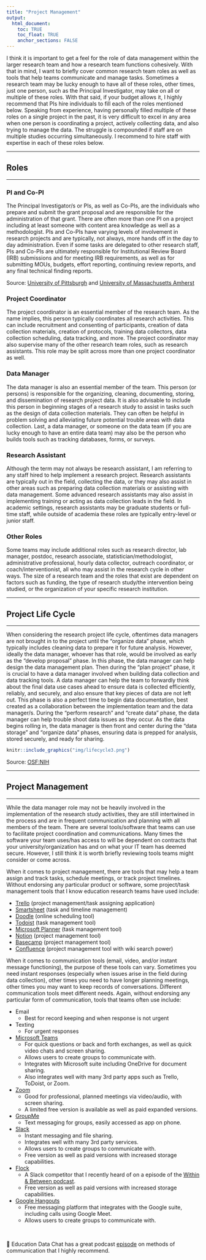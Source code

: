 ```yaml
---
title: "Project Management"
output: 
  html_document:
    toc: TRUE
    toc_float: TRUE
    anchor_sections: FALSE
---
```


I think it is important to get a feel for the role of data management within the larger research team and how a research team functions cohesively. With that in mind, I want to briefly cover common research team roles as well as tools that help teams communicate and manage tasks. Sometimes a research team may be lucky enough to have all of these roles, other times, just one person, such as the Principal Investigator, may take on all or multiple of these roles. With that said, if your budget allows it, I highly recommend that PIs hire individuals to fill each of the roles mentioned below. Speaking from experience, having personally filled multiple of these roles on a single project in the past, it is very difficult to excel in any area when one person is coordinating a project, actively collecting data, and also trying to manage the data. The struggle is compounded if staff are on multiple studies occurring simultaneously. I recommend to hire staff with expertise in each of these roles below.

---

## Roles

---


### PI and Co-PI

The Principal Investigator/s or PIs, as well as Co-PIs, are the individuals who prepare and submit the grant proposal and are responsible for the administration of that grant. There are often more than one PI on a project including at least someone with content area knowledge as well as a methodologist. PIs and Co-PIs have varying levels of involvement in research projects and are typically, not always, more hands off in the day to day administration. Even if some tasks are delegated to other research staff, PIs and Co-PIs are ultimately responsible for Institutional Review Board (IRB) submissions and for meeting IRB requirements, as well as for submitting MOUs, budgets, effort reporting, continuing review reports, and any final technical finding reports.

Source: [University of Pittsburgh](https://www.irb.pitt.edu/content/chapter-4-roles-and-responsibilities-investigators-and-research-staff) and [University of Massachusetts Amherst](https://www.umass.edu/research/policy/pi-and-co-pi-roles-and-responsibilities)


### Project Coordinator

The project coordinator is an essential member of the research team. As the name implies, this person typically coordinates all research activities. This can include recruitment and consenting of participants, creation of data collection materials, creation of protocols, training data collectors, data collection scheduling, data tracking, and more. The project coordinator may also supervise many of the other research team roles, such as research assistants. This role may be split across more than one project coordinator as well.


### Data Manager

The data manager is also an essential member of the team. This person (or persons) is responsible for the organizing, cleaning, documenting, storing, and dissemination of research project data. It is also advisable to include this person in beginning stages of a research study to assist in tasks such as the design of data collection materials. They can often be helpful in problem solving and alleviating future potential trouble areas with data collection. Last, a data manager, or someone on the data team (if you are lucky enough to have an entire data team) may also be the person who builds tools such as tracking databases, forms, or surveys. 

### Research Assistant

Although the term may not always be research assistant, I am referring to any staff hired to help implement a research project. Research assistants are typically out in the field, collecting the data, or they may also assist in other areas such as preparing data collection materials or assisting with data management. Some advanced research assistants may also assist in implementing training or acting as data collection leads in the field. In academic settings, research assistants may be graduate students or full-time staff, while outside of academia these roles are typically entry-level or junior staff.

### Other Roles

Some teams may include additional roles such as research director, lab manager, postdoc, research associate, statistician/methodologist, administrative professional, hourly data collector, outreach coordinator, or coach/interventionist, all who may assist in the research cycle in other ways. The size of a research team and the roles that exist are dependent on factors such as funding, the type of research study/the intervention being studied, or the organization of your specific research institution.

---

## Project Life Cycle

---

When considering the research project life cycle, oftentimes data managers are not brought in to the project until the "organize data" phase, which typically includes cleaning data to prepare it for future analysis. However, ideally the data manager, whoever has that role, would be involved as early as the "develop proposal" phase. In this phase, the data manager can help design the data management plan. Then during the "plan project" phase, it is crucial to have a data manager involved when building data collection and data tracking tools. A data manager can help the team to forwardly think about the final data use cases ahead to ensure data is collected efficiently, reliably, and securely, and also ensure that key pieces of data are not left out. This phase is also a perfect time to begin data documentation, best created as a collaboration between the implementation team and the data manager/s. During the "perform research" and "create data" phase, the data manager can help trouble shoot data issues as they occur. As the data begins rolling in, the data manager is then front and center during the "data storage" and "organize data" phases, ensuring data is prepped for analysis, stored securely, and ready for sharing.

```r

knitr::include_graphics("img/lifecycle3.png")

```

Source: [OSF:NIH](https://osf.io/48ufs/)

---

## Project Management

---

While the data manager role may not be heavily involved in the implementation of the research study activities, they are still intertwined in the process and are in frequent communication and planning with all members of the team. There are several tools/software that teams can use to facilitate project coordination and communications. Many times the software your team uses/has access to will be dependent on contracts that your university/organization has and on what your IT team has deemed secure. However, I still think it is worth briefly reviewing tools teams might consider or come across.

When it comes to project management, there are tools that may help a team assign and track tasks, schedule meetings, or track project timelines. Without endorsing any particular product or software, some project/task management tools that I know education research teams have used include:

* [Trello](https://trello.com/en-US) (project management/task assigning application)
* [Smartsheet](https://www.smartsheet.com/) (task and timeline management)
* [Doodle](https://doodle.com/en/) (online scheduling tool)
* [Todoist](https://todoist.com/) (task management tool)
* [Microsoft Planner](https://www.microsoft.com/en-us/microsoft-365/business/task-management-software) (task management tool)
* [Notion](https://www.notion.so) (project management tool)
* [Basecamp](https://basecamp.com/) (project management tool)
* [Confluence](https://www.atlassian.com/software/confluence) (project management tool with wiki search power)

When it comes to communication tools (email, video, and/or instant message functioning), the purpose of these tools can vary. Sometimes you need instant responses (especially when issues arise in the field during data collection), other times you need to have longer planning meetings, other times you may want to keep records of conversations. Different communication tools meet different needs. Again, without endorsing any particular form of communication, tools that teams often use include:

* Email
  + Best for record keeping and when response is not urgent  
* Texting
  + For urgent responses  
* [Microsoft Teams](https://www.microsoft.com/en-us/microsoft-365/microsoft-teams/group-chat-software)   
  + For quick questions or back and forth exchanges, as well as quick video chats and screen sharing.
  + Allows users to create groups to communicate with.  
  + Integrates with Microsoft suite including OneDrive for document sharing.
  + Also integrates well with many 3rd party apps such as Trello, ToDoist, or Zoom.
* [Zoom](https://zoom.us/)
  + Good for professional, planned meetings via video/audio, with screen sharing. 
  + A limited free version is available as well as paid expanded versions.
* [GroupMe](https://groupme.com/en-US/)
  + Text messaging for groups, easily accessed as app on phone.
* [Slack](https://slack.com/)
  + Instant messaging and file sharing.
  + Integrates well with many 3rd party services. 
  + Allows users to create groups to communicate with.
  + Free version as well as paid versions with increased storage capabilities.
* [Flock](https://www.flock.com/)
  + A Slack competitor that I recently heard of on a episode of the [Within & Between podcast](https://podcasts.apple.com/us/podcast/s205-lab-management-and-structure/id1517310439?i=1000502574047).  
  + Free version as well as paid versions with increased storage capabilities.
* [Google Hangouts](https://hangouts.google.com/) 
  + Free messaging platform that integrates with the Google suite, including calls using Google Meet. 
  + Allows users to create groups to communicate with.

<br>

  📑 Education Data Chat has a great podcast [episode](https://www.buzzsprout.com/1074286/5427532-episode-6-effective-team-communication-using-modern-day-tools) on methods of communication that I highly recommend.







